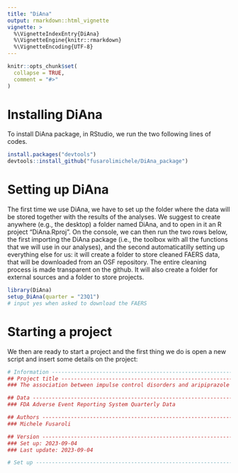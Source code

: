 ```yaml
---
title: "DiAna"
output: rmarkdown::html_vignette
vignette: >
  %\VignetteIndexEntry{DiAna}
  %\VignetteEngine{knitr::rmarkdown}
  %\VignetteEncoding{UTF-8}
---
```


```r
knitr::opts_chunk$set(
  collapse = TRUE,
  comment = "#>"
)
```

# Installing DiAna

To install DiAna package, in RStudio, we run the two following lines of codes.

```r
install.packages("devtools")
devtools::install_github("fusarolimichele/DiAna_package")
```


# Setting up DiAna

The first time we use DiAna, we have to set up the folder where the data will be stored together with the results of the analyses. We suggest to create anywhere (e.g., the desktop) a folder named DiAna, and to open in it an R project "DiAna.Rproj". On the console, we can then run the two rows below, the first importing the DiAna package (i.e., the toolbox with all the functions that we will use in our analyses), and the second automaticatilly setting up everything else for us: it will create a folder to store cleaned FAERS data, that will be downloaded from an OSF repository. The entire cleaning process is made transparent on the github. It will also create a folder for external sources and a folder to store projects.

```r
library(DiAna)
setup_DiAna(quarter = "23Q1")
# input yes when asked to download the FAERS
```

# Starting a project
We then are ready to start a project and the first thing we do is open a new script and insert some details on the project:


```r
# Information -----------------------------------------------------------------
## Project title --------------------------------------------------------------
### The association between impulse control disorders and aripiprazole before the FDA warning

## Data -----------------------------------------------------------------------
### FDA Adverse Event Reporting System Quarterly Data

## Authors --------------------------------------------------------------------
### Michele Fusaroli

## Version --------------------------------------------------------------------
### Set up: 2023-09-04
### Last update: 2023-09-04

# Set up ----------------------------------------------------------------------
```

